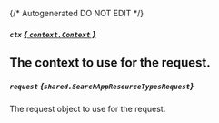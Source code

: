 {/* Autogenerated DO NOT EDIT  */}

##### `ctx` [*{ `context.Context` }*](https://pkg.go.dev/context#Context)
The context to use for the request.
---
##### `request` *{`shared.SearchAppResourceTypesRequest`}*
The request object to use for the request.

<Collapsible openLabel={Labels.showProperties} closeLabel={Labels.hideProperties}>
  <SearchAppResourceTypesRequest />
</Collapsible>


